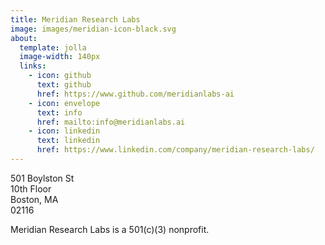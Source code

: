```yaml
---
title: Meridian Research Labs
image: images/meridian-icon-black.svg
about:
  template: jolla
  image-width: 140px
  links:
    - icon: github
      text: github
      href: https://www.github.com/meridianlabs-ai
    - icon: envelope
      text: info
      href: mailto:info@meridianlabs.ai
    - icon: linkedin
      text: linkedin
      href: https://www.linkedin.com/company/meridian-research-labs/
---
```



501 Boylston St<br/>
10th Floor<br/>
Boston, MA<br/>
02116<br/>


Meridian Research Labs is a 501(c)(3) nonprofit.